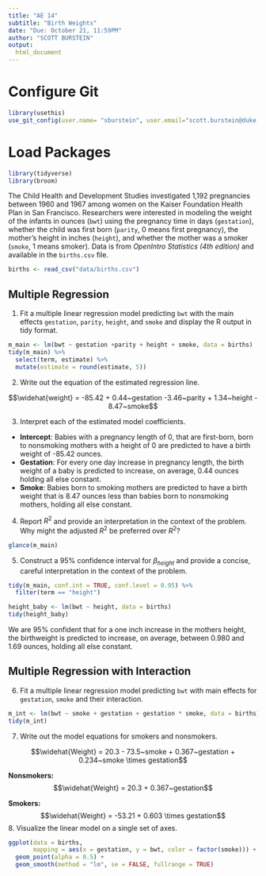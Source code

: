 ```yaml
---
title: "AE 14"
subtitle: "Birth Weights"
date: "Due: October 21, 11:59PM"
author: "SCOTT BURSTEIN"
output: 
  html_document
---
```


# Configure Git

```r
library(usethis)
use_git_config(user.name= "sburstein", user.email="scott.burstein@duke.edu")
```

# Load Packages

```r
library(tidyverse)
library(broom)
```

The Child Health and Development Studies investigated 1,192 pregnancies between 
1960 and 1967 among women on  the  Kaiser  Foundation  Health  Plan  in  San 
Francisco. Researchers  were  interested  in  modeling  the  weight  of the 
infants in ounces (`bwt`) using the pregnancy time in days (`gestation`), 
whether the child was first born (`parity`, 0 means first pregnancy), the 
mother’s height in inches (`height`), and whether the mother was a smoker 
(`smoke`, 1 means smoker). Data is from *OpenIntro Statistics (4th edition)* 
and available in the `births.csv` file.

```r
births <- read_csv("data/births.csv")
```

## Multiple Regression

1. Fit a multiple linear regression model predicting `bwt` with the main effects
`gestation`, `parity`, `height`, and `smoke` and display the R output in tidy
format.

```r
m_main <- lm(bwt ~ gestation +parity + height + smoke, data = births)
tidy(m_main) %>% 
  select(term, estimate) %>% 
  mutate(estimate = round(estimate, 5))
```

2. Write out the equation of the estimated regression line.

$$\widehat{weight} = -85.42 + 0.44~gestation -3.46~parity + 1.34~height - 8.47~smoke$$

3. Interpret each of the estimated model coefficients.

- **Intercept**: Babies with a pregnancy length of 0, that are first-born,
born to nonsmoking mothers with a height of 0 are predicted to have a birth weight 
of -85.42 ounces.
- **Gestation**: For every one day increase in pregnancy length, the birth weight 
of a baby is predicted to increase, on average, 0.44 ounces holding all else constant.
- **Smoke**: Babies born to smoking mothers are predicted to have a birth weight that is 
8.47 ounces less than babies born to nonsmoking mothers, holding all else constant.

4. Report $R^2$ and provide an interpretation in the context of the problem. Why
might the adjusted $R^2$ be preferred over $R^2$?

```r
glance(m_main)
```


5. Construct a 95% confidence interval for $\beta_{height}$ and provide a 
concise, careful interpretation in the context of the problem.

```r
tidy(m_main, conf.int = TRUE, conf.level = 0.95) %>% 
  filter(term == "height")

height_baby <- lm(bwt ~ height, data = births)
tidy(height_baby)
```

We are 95% confident that for a one inch increase in the mothers height, the 
birthweight is predicted to increase, on average, between 0.980 and 1.69 ounces,
holding all else constant.

## Multiple Regression with Interaction

6. Fit a multiple linear regression model predicting `bwt` with main effects for
`gestation`, `smoke` and their interaction.

```r
m_int <- lm(bwt ~ smoke + gestation + gestation * smoke, data = births)
tidy(m_int)
```


7. Write out the model equations for smokers and nonsmokers.


$$\widehat{Weight} = 20.3 - 73.5~smoke + 0.367~gestation + 0.234~smoke \times gestation$$

**Nonsmokers:**
$$\widehat{Weight} = 20.3 + 0.367~gestation$$

**Smokers:**
$$\widehat{Weight} = -53.21 + 0.603 \times gestation$$
8. Visualize the linear model on a single set of axes.

```r
ggplot(data = births,
       mapping = aes(x = gestation, y = bwt, color = factor(smoke))) +
  geom_point(alpha = 0.5) + 
  geom_smooth(method = "lm", se = FALSE, fullrange = TRUE)
```

